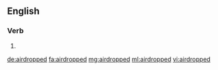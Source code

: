 ==English==

===Verb===
{{head|en}}

# {{en-past of|airdrop}}

[[de:airdropped]]
[[fa:airdropped]]
[[mg:airdropped]]
[[ml:airdropped]]
[[vi:airdropped]]